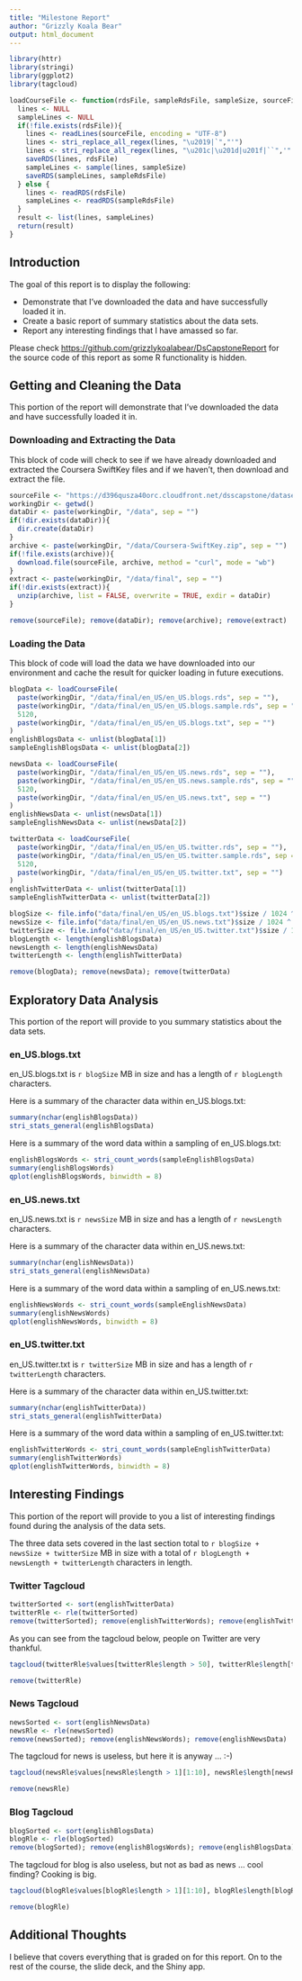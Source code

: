 ```yaml
---
title: "Milestone Report"
author: "Grizzly Koala Bear"
output: html_document
---
```


```r
library(httr)
library(stringi)
library(ggplot2)
library(tagcloud)

loadCourseFile <- function(rdsFile, sampleRdsFile, sampleSize, sourceFile) {
  lines <- NULL
  sampleLines <- NULL
  if(!file.exists(rdsFile)){
    lines <- readLines(sourceFile, encoding = "UTF-8")
    lines <- stri_replace_all_regex(lines, "\u2019|`","'")
    lines <- stri_replace_all_regex(lines, "\u201c|\u201d|u201f|``",'"')
    saveRDS(lines, rdsFile)
    sampleLines <- sample(lines, sampleSize)
    saveRDS(sampleLines, sampleRdsFile)
  } else {
    lines <- readRDS(rdsFile)
    sampleLines <- readRDS(sampleRdsFile)
  }
  result <- list(lines, sampleLines)
  return(result)
}
```

## Introduction

The goal of this report is to display the following:

 + Demonstrate that I've downloaded the data and have successfully loaded it in.
 + Create a basic report of summary statistics about the data sets.
 + Report any interesting findings that I have amassed so far.

Please check [https://github.com/grizzlykoalabear/DsCapstoneReport](https://github.com/grizzlykoalabear/DsCapstoneReport) for the source code of this report as some R functionality is hidden.

## Getting and Cleaning the Data

This portion of the report will demonstrate that I've downloaded the data and have successfully loaded it in.

### Downloading and Extracting the Data

This block of code will check to see if we have already downloaded and extracted the Coursera SwiftKey files and if we haven't, then download and extract the file.

```r
sourceFile <- "https://d396qusza40orc.cloudfront.net/dsscapstone/dataset/Coursera-SwiftKey.zip"
workingDir <- getwd()
dataDir <- paste(workingDir, "/data", sep = "")
if(!dir.exists(dataDir)){
  dir.create(dataDir)
}
archive <- paste(workingDir, "/data/Coursera-SwiftKey.zip", sep = "")
if(!file.exists(archive)){
  download.file(sourceFile, archive, method = "curl", mode = "wb")
}
extract <- paste(workingDir, "/data/final", sep = "")
if(!dir.exists(extract)){
  unzip(archive, list = FALSE, overwrite = TRUE, exdir = dataDir)
}
```

```r
remove(sourceFile); remove(dataDir); remove(archive); remove(extract)
```

### Loading the Data

This block of code will load the data we have downloaded into our environment and cache the result for quicker loading in future executions.

```r
blogData <- loadCourseFile(
  paste(workingDir, "/data/final/en_US/en_US.blogs.rds", sep = ""),
  paste(workingDir, "/data/final/en_US/en_US.blogs.sample.rds", sep = ""),
  5120,
  paste(workingDir, "/data/final/en_US/en_US.blogs.txt", sep = "")
)
englishBlogsData <- unlist(blogData[1])
sampleEnglishBlogsData <- unlist(blogData[2])

newsData <- loadCourseFile(
  paste(workingDir, "/data/final/en_US/en_US.news.rds", sep = ""),
  paste(workingDir, "/data/final/en_US/en_US.news.sample.rds", sep = ""),
  5120,
  paste(workingDir, "/data/final/en_US/en_US.news.txt", sep = "")
)
englishNewsData <- unlist(newsData[1])
sampleEnglishNewsData <- unlist(newsData[2])

twitterData <- loadCourseFile(
  paste(workingDir, "/data/final/en_US/en_US.twitter.rds", sep = ""),
  paste(workingDir, "/data/final/en_US/en_US.twitter.sample.rds", sep = ""),
  5120,
  paste(workingDir, "/data/final/en_US/en_US.twitter.txt", sep = "")
)
englishTwitterData <- unlist(twitterData[1])
sampleEnglishTwitterData <- unlist(twitterData[2])
```

```r
blogSize <- file.info("data/final/en_US/en_US.blogs.txt")$size / 1024 ^ 2
newsSize <- file.info("data/final/en_US/en_US.news.txt")$size / 1024 ^ 2
twitterSize <- file.info("data/final/en_US/en_US.twitter.txt")$size / 1024 ^ 2
blogLength <- length(englishBlogsData)
newsLength <- length(englishNewsData)
twitterLength <- length(englishTwitterData)
```

```r
remove(blogData); remove(newsData); remove(twitterData)
```

## Exploratory Data Analysis

This portion of the report will provide to you summary statistics about the data sets.

### en_US.blogs.txt

en_US.blogs.txt is `r blogSize` MB in size and has a length of `r blogLength` characters.

Here is a summary of the character data within en_US.blogs.txt:

```r
summary(nchar(englishBlogsData))
stri_stats_general(englishBlogsData)
```

Here is a summary of the word data within a sampling of en_US.blogs.txt:

```r
englishBlogsWords <- stri_count_words(sampleEnglishBlogsData)
summary(englishBlogsWords)
qplot(englishBlogsWords, binwidth = 8)
```

### en_US.news.txt

en_US.news.txt is `r newsSize` MB in size and has a length of `r newsLength` characters.

Here is a summary of the character data within en_US.news.txt:

```r
summary(nchar(englishNewsData))
stri_stats_general(englishNewsData)
```

Here is a summary of the word data within a sampling of en_US.news.txt:

```r
englishNewsWords <- stri_count_words(sampleEnglishNewsData)
summary(englishNewsWords)
qplot(englishNewsWords, binwidth = 8)
```

### en_US.twitter.txt

en_US.twitter.txt is `r twitterSize` MB in size and has a length of `r twitterLength` characters.

Here is a summary of the character data within en_US.twitter.txt:

```r
summary(nchar(englishTwitterData))
stri_stats_general(englishTwitterData)
```

Here is a summary of the word data within a sampling of en_US.twitter.txt:

```r
englishTwitterWords <- stri_count_words(sampleEnglishTwitterData)
summary(englishTwitterWords)
qplot(englishTwitterWords, binwidth = 8)
```

## Interesting Findings

This portion of the report will provide to you a list of interesting findings found during the analysis of the data sets.

The three data sets covered in the last section total to `r blogSize + newsSize + twitterSize` MB in size with a total of `r blogLength + newsLength + twitterLength` characters in length.

### Twitter Tagcloud

```r
twitterSorted <- sort(englishTwitterData)
twitterRle <- rle(twitterSorted)
remove(twitterSorted); remove(englishTwitterWords); remove(englishTwitterData)
```

As you can see from the tagcloud below, people on Twitter are very thankful.

```r
tagcloud(twitterRle$values[twitterRle$length > 50], twitterRle$length[twitterRle$length > 50], algorithm = "oval")
```

```r
remove(twitterRle)
```

### News Tagcloud

```r
newsSorted <- sort(englishNewsData)
newsRle <- rle(newsSorted)
remove(newsSorted); remove(englishNewsWords); remove(englishNewsData)
```

The tagcloud for news is useless, but here it is anyway ... :-)

```r
tagcloud(newsRle$values[newsRle$length > 1][1:10], newsRle$length[newsRle$length > 1][1:10], algorithm= "oval")
```

```r
remove(newsRle)
```

### Blog Tagcloud

```r
blogSorted <- sort(englishBlogsData)
blogRle <- rle(blogSorted)
remove(blogSorted); remove(englishBlogsWords); remove(englishBlogsData)
```

The tagcloud for blog is also useless, but not as bad as news ... cool finding? Cooking is big.

```r
tagcloud(blogRle$values[blogRle$length > 1][1:10], blogRle$length[blogRle$length > 1][1:10], algorithm= "oval")
```

```r
remove(blogRle)
```

## Additional Thoughts

I believe that covers everything that is graded on for this report. On to the rest of the course, the slide deck, and the Shiny app.